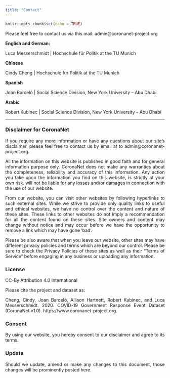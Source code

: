 ```yaml
---
title: "Contact"
---
```

```r
knitr::opts_chunk$set(echo = TRUE)
```

<div style="text-align: justify"> 

Please feel free to contact us via this mail: admin@coronanet-project.org

**English and German:**

Luca Messerschmidt | Hochschule für Politik at the TU Munich 

**Chinese**

Cindy Cheng | Hochschule für Politik at the TU Munich 

**Spanish**

Joan Barceló | Social Science Division, New York University – Abu Dhabi 

**Arabic** 

Robert Kubinec | Social Science Division, New York University – Abu Dhabi

***

### Disclaimer for CoronaNet {-}

If you require any more information or have any questions about our site's disclaimer, please feel free to contact us by email at to admin@coronanet-project.org.

All the information on this website is published in good faith and for general information purpose only. CoronaNet does not make any warranties about the completeness, reliability and accuracy of this information. Any action you take upon the information you find on this website, is strictly at your own risk. will not be liable for any losses and/or damages in connection with the use of our website.

From our website, you can visit other websites by following hyperlinks to such external sites. While we strive to provide only quality links to useful and ethical websites, we have no control over the content and nature of these sites. These links to other websites do not imply a recommendation for all the content found on these sites. Site owners and content may change without notice and may occur before we have the opportunity to remove a link which may have gone ‘bad'.

Please be also aware that when you leave our website, other sites may have different privacy policies and terms which are beyond our control. Please be sure to check the Privacy Policies of these sites as well as their "Terms of Service" before engaging in any business or uploading any information.

### License {-}

CC-By Attribution 4.0 International

Please cite the project and dataset as:

Cheng, Cindy, Joan Barceló, Allison Hartnett, Robert Kubinec, and Luca Messerschmidt. 2020. COVID-19 Government Response Event Dataset (CoronaNet v1.0). https://www.coronanet-project.org.

### Consent {-}

By using our website, you hereby consent to our disclaimer and agree to its terms.

### Update {-}

Should we update, amend or make any changes to this document, those changes will be prominently posted here.

</div>